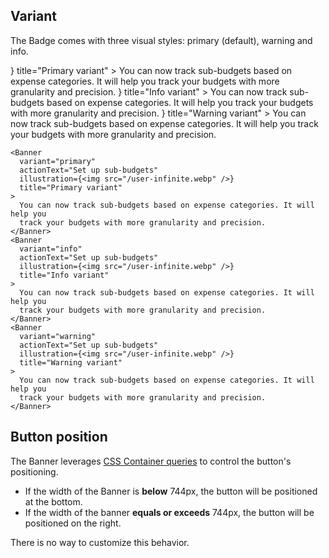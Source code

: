
## Variant

The Badge comes with three visual styles: primary (default), warning and info.

<Preview className="grid">
  <Banner
    variant="primary"
    actionText="Set up sub-budgets"
    illustration={<img src="/user-infinite.webp" />}
    title="Primary variant"
  >
    You can now track sub-budgets based on expense categories. It will help you
    track your budgets with more granularity and precision.
  </Banner>
  <Banner
    variant="info"
    actionText="Set up sub-budgets"
    illustration={<img src="/user-infinite.webp" />}
    title="Info variant"
  >
    You can now track sub-budgets based on expense categories. It will help you
    track your budgets with more granularity and precision.
  </Banner>
  <Banner
    variant="warning"
    actionText="Set up sub-budgets"
    illustration={<img src="/user-infinite.webp" />}
    title="Warning variant"
  >
    You can now track sub-budgets based on expense categories. It will help you
    track your budgets with more granularity and precision.
  </Banner>
</Preview>

```tsx
<Banner
  variant="primary"
  actionText="Set up sub-budgets"
  illustration={<img src="/user-infinite.webp" />}
  title="Primary variant"
>
  You can now track sub-budgets based on expense categories. It will help you
  track your budgets with more granularity and precision.
</Banner>
<Banner
  variant="info"
  actionText="Set up sub-budgets"
  illustration={<img src="/user-infinite.webp" />}
  title="Info variant"
>
  You can now track sub-budgets based on expense categories. It will help you
  track your budgets with more granularity and precision.
</Banner>
<Banner
  variant="warning"
  actionText="Set up sub-budgets"
  illustration={<img src="/user-infinite.webp" />}
  title="Warning variant"
>
  You can now track sub-budgets based on expense categories. It will help you
  track your budgets with more granularity and precision.
</Banner>
```

## Button position

The Banner leverages [CSS Container queries](https://developer.mozilla.org/en-US/docs/Web/CSS/CSS_Container_Queries) to control the button's positioning.

- If the width of the Banner is **below** 744px, the button will be positioned at the bottom.
- If the width of the banner **equals or exceeds** 744px, the button will be positioned on the right.

There is no way to customize this behavior.
